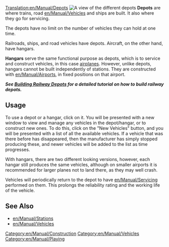 [[Translation:en/Manual/Depots]]
[[File:en/Manual/Depots.png|thumb|right|A view of the different depots]]
'''Depots''' are where trains, road [[en/Manual/Vehicles]] and ships are built. It also where they go for servicing.

The depots have no limit on the number of vehicles they can hold at one time.

Railroads, ships, and road vehicles have depots. Aircraft, on the other hand, have hangars.

'''Hangars''' serve the same functional purpose as depots, which is to service and construct vehicles, in this case [[en/Manual/Aircraft|airplanes]]. However, unlike depots, hangars cannot be built independently of stations. They are constructed with [[en/Manual/Airports]], in fixed positions on that airport.

'''''See [[en/Manual/Building depots|Building Railway Depots]] for a detailed tutorial on how to build railway depots.'''''

==Usage==
To use a depot or a hangar, click on it. You will be presented with a new window to view and manage any vehicles in the depot/hangar, or to construct new ones. To do this, click on the "New Vehicles" button, and you will be presented with a list of all the available vehicles. If a vehicle that was there before has disappeared, then the manufacturer has simply stopped producing these, and newer vehicles will be added to the list as time progresses.

With hangars, there are two different looking versions, however, each hangar still produces the same vehicles, although on smaller airports it is recommended for larger planes not to land there, as they may well crash.

Vehicles will periodically return to the depot to have [[en/Manual/Servicing]] performed on them. This prolongs the reliability rating and the working life of the vehicle.

==See Also==
*[[en/Manual/Stations]]
*[[en/Manual/Vehicles]]

[[Category:en/Manual/Construction]]
[[Category:en/Manual/Vehicles]]
[[Category:en/Manual/Playing]]